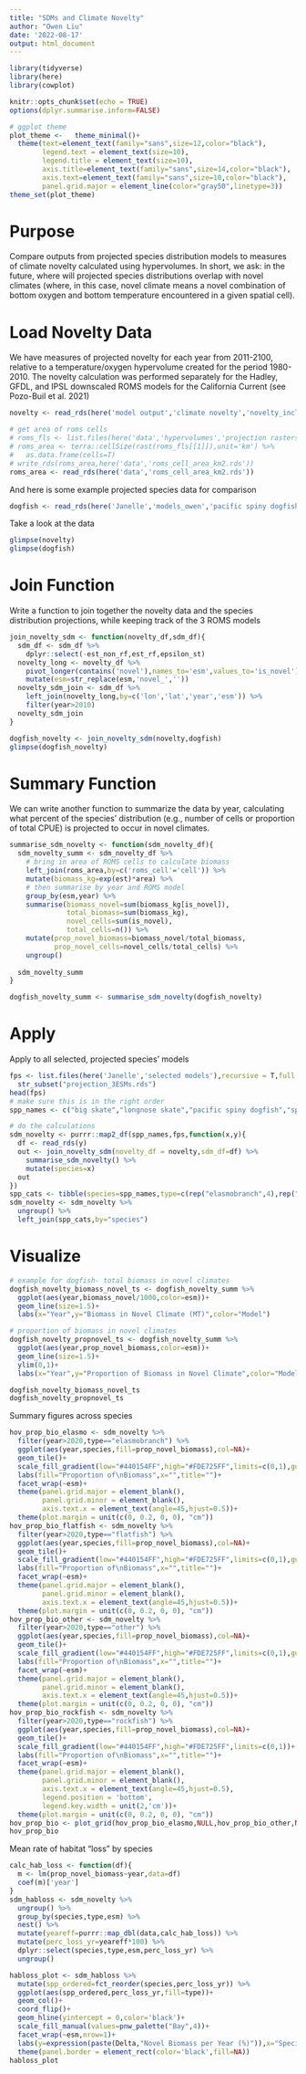 ```yaml
---
title: "SDMs and Climate Novelty"
author: "Owen Liu"
date: '2022-08-17'
output: html_document
---
```

```r
library(tidyverse)
library(here)
library(cowplot)

knitr::opts_chunk$set(echo = TRUE)
options(dplyr.summarise.inform=FALSE)
```

```r
# ggplot theme
plot_theme <-   theme_minimal()+
  theme(text=element_text(family="sans",size=12,color="black"),
        legend.text = element_text(size=10),
        legend.title = element_text(size=10),
        axis.title=element_text(family="sans",size=14,color="black"),
        axis.text=element_text(family="sans",size=10,color="black"),
        panel.grid.major = element_line(color="gray50",linetype=3))
theme_set(plot_theme)
```

# Purpose

Compare outputs from projected species distribution models to measures of climate novelty calculated using hypervolumes. In short, we ask: in the future, where will projected species distributions overlap with novel climates (where, in this case, novel climate means a novel combination of bottom oxygen and bottom temperature encountered in a given spatial cell).

# Load Novelty Data

We have measures of projected novelty for each year from 2011-2100, relative to a temperature/oxygen hypervolume created for the period 1980-2010. The novelty calculation was performed separately for the Hadley, GFDL, and IPSL downscaled ROMS models for the California Current (see Pozo-Buil et al. 2021)

```r
novelty <- read_rds(here('model output','climate novelty','novelty_inclusion_3esms.rds'))
```

```r
# get area of roms cells
# roms_fls <- list.files(here('data','hypervolumes','projection rasters'),full.names=T)
# roms_area <- terra::cellSize(rast(roms_fls[[1]]),unit='km') %>% 
#   as.data.frame(cells=T)
# write_rds(roms_area,here('data','roms_cell_area_km2.rds'))
roms_area <- read_rds(here('data','roms_cell_area_km2.rds'))
```

And here is some example projected species data for comparison

```r
dogfish <- read_rds(here('Janelle','models_owen','pacific spiny dogfish','projection_3ESMS.rds'))
```

Take a look at the data
```r
glimpse(novelty)
glimpse(dogfish)
```

# Join Function

Write a function to join together the novelty data and the species distribution projections, while keeping track of the 3 ROMS models

```r
join_novelty_sdm <- function(novelty_df,sdm_df){
  sdm_df <- sdm_df %>% 
    dplyr::select(-est_non_rf,est_rf,epsilon_st)
  novelty_long <- novelty_df %>% 
    pivot_longer(contains('novel'),names_to='esm',values_to='is_novel') %>% 
    mutate(esm=str_replace(esm,'novel_',''))
  novelty_sdm_join <- sdm_df %>% 
    left_join(novelty_long,by=c('lon','lat','year','esm')) %>% 
    filter(year>2010)
  novelty_sdm_join
}
```

```r
dogfish_novelty <- join_novelty_sdm(novelty,dogfish)
glimpse(dogfish_novelty)
```

# Summary Function

We can write another function to summarize the data by year, calculating what percent of the species' distribution (e.g., number of cells or proportion of total CPUE) is projected to occur in novel climates.

```r
summarise_sdm_novelty <- function(sdm_novelty_df){
  sdm_novelty_summ <- sdm_novelty_df %>% 
    # bring in area of ROMS cells to calculate biomass
    left_join(roms_area,by=c('roms_cell'='cell')) %>% 
    mutate(biomass_kg=exp(est)*area) %>% 
    # then summarise by year and ROMS model
    group_by(esm,year) %>% 
    summarise(biomass_novel=sum(biomass_kg[is_novel]),
              total_biomass=sum(biomass_kg),
              novel_cells=sum(is_novel),
              total_cells=n()) %>% 
    mutate(prop_novel_biomass=biomass_novel/total_biomass,
           prop_novel_cells=novel_cells/total_cells) %>% 
    ungroup()
  
  sdm_novelty_summ
}
```

```r
dogfish_novelty_summ <- summarise_sdm_novelty(dogfish_novelty)
```

# Apply

Apply to all selected, projected species' models

```r
fps <- list.files(here('Janelle','selected models'),recursive = T,full.names = T) %>% 
  str_subset("projection_3ESMs.rds")
head(fps)
# make sure this is in the right order
spp_names <- c("big skate","longnose skate","pacific spiny dogfish","spotted ratfish","arrowtooth flounder","curlfin sole","dover sole","english sole","pacific sanddab","petrale sole","rex sole","slender sole","lingcod","longspine thornyhead","pacific grendadier","sablefish","shortspine thornyhead","aurora rockfish","bocaccio","canary rockfish","chilipepper","darkblotched rockfish","greenstriped rockfish","pacific ocean perch","sharpchin rockfish","shortbelly rockfish","shortraker rockfish","splitnose rockfish","stripetail rockfish","widow rockfish","yelloweye rockfish","yellowtail rockfish")

# do the calculations
sdm_novelty <- purrr::map2_df(spp_names,fps,function(x,y){
  df <- read_rds(y)
  out <- join_novelty_sdm(novelty_df = novelty,sdm_df=df) %>% 
    summarise_sdm_novelty() %>% 
    mutate(species=x)
  out
})
spp_cats <- tibble(species=spp_names,type=c(rep("elasmobranch",4),rep("flatfish",8),rep("other",5),rep("rockfish",15)))
sdm_novelty <- sdm_novelty %>% 
  ungroup() %>% 
  left_join(spp_cats,by="species")
```

# Visualize

```r
# example for dogfish- total biomass in novel climates
dogfish_novelty_biomass_novel_ts <- dogfish_novelty_summ %>% 
  ggplot(aes(year,biomass_novel/1000,color=esm))+
  geom_line(size=1.5)+
  labs(x="Year",y="Biomass in Novel Climate (MT)",color="Model")

# proportion of biomass in novel climates
dogfish_novelty_propnovel_ts <- dogfish_novelty_summ %>% 
  ggplot(aes(year,prop_novel_biomass,color=esm))+
  geom_line(size=1.5)+
  ylim(0,1)+
  labs(x="Year",y="Proportion of Biomass in Novel Climate",color="Model")

dogfish_novelty_biomass_novel_ts
dogfish_novelty_propnovel_ts
```

Summary figures across species

```r
hov_prop_bio_elasmo <- sdm_novelty %>% 
  filter(year>2020,type=="elasmobranch") %>% 
  ggplot(aes(year,species,fill=prop_novel_biomass),col=NA)+
  geom_tile()+
  scale_fill_gradient(low="#440154FF",high="#FDE725FF",limits=c(0,1),guide="none")+
  labs(fill="Proportion of\nBiomass",x="",title="")+
  facet_wrap(~esm)+
  theme(panel.grid.major = element_blank(),
        panel.grid.minor = element_blank(),
        axis.text.x = element_text(angle=45,hjust=0.5))+
  theme(plot.margin = unit(c(0, 0.2, 0, 0), "cm"))
hov_prop_bio_flatfish <- sdm_novelty %>% 
  filter(year>2020,type=="flatfish") %>% 
  ggplot(aes(year,species,fill=prop_novel_biomass),col=NA)+
  geom_tile()+
  scale_fill_gradient(low="#440154FF",high="#FDE725FF",limits=c(0,1),guide="none")+
  labs(fill="Proportion of\nBiomass",x="",title="")+
  facet_wrap(~esm)+
  theme(panel.grid.major = element_blank(),
        panel.grid.minor = element_blank(),
        axis.text.x = element_text(angle=45,hjust=0.5))+
  theme(plot.margin = unit(c(0, 0.2, 0, 0), "cm"))
hov_prop_bio_other <- sdm_novelty %>% 
  filter(year>2020,type=="other") %>% 
  ggplot(aes(year,species,fill=prop_novel_biomass),col=NA)+
  geom_tile()+
  scale_fill_gradient(low="#440154FF",high="#FDE725FF",limits=c(0,1),guide="none")+
  labs(fill="Proportion of\nBiomass",x="",title="")+
  facet_wrap(~esm)+
  theme(panel.grid.major = element_blank(),
        panel.grid.minor = element_blank(),
        axis.text.x = element_text(angle=45,hjust=0.5))+
  theme(plot.margin = unit(c(0, 0.2, 0, 0), "cm"))
hov_prop_bio_rockfish <- sdm_novelty %>% 
  filter(year>2020,type=="rockfish") %>% 
  ggplot(aes(year,species,fill=prop_novel_biomass),col=NA)+
  geom_tile()+
  scale_fill_gradient(low="#440154FF",high="#FDE725FF",limits=c(0,1))+
  labs(fill="Proportion of\nBiomass",x="",title="")+
  facet_wrap(~esm)+
  theme(panel.grid.major = element_blank(),
        panel.grid.minor = element_blank(),
        axis.text.x = element_text(angle=45,hjust=0.5),
        legend.position = 'bottom',
        legend.key.width = unit(2,'cm'))+
  theme(plot.margin = unit(c(0, 0.2, 0, 0), "cm"))
hov_prop_bio <- plot_grid(hov_prop_bio_elasmo,NULL,hov_prop_bio_other,NULL,hov_prop_bio_flatfish,NULL,hov_prop_bio_rockfish,nrow=7,rel_heights = c(4,-1,5,-1,8,-1,14))
hov_prop_bio
```

Mean rate of habitat "loss" by species

```r
calc_hab_loss <- function(df){
  m <- lm(prop_novel_biomass~year,data=df)
  coef(m)['year']
}
sdm_habloss <- sdm_novelty %>% 
  ungroup() %>% 
  group_by(species,type,esm) %>% 
  nest() %>% 
  mutate(yeareff=purrr::map_dbl(data,calc_hab_loss)) %>% 
  mutate(perc_loss_yr=yeareff*100) %>% 
  dplyr::select(species,type,esm,perc_loss_yr) %>% 
  ungroup()
```

```r
habloss_plot <- sdm_habloss %>% 
  mutate(spp_ordered=fct_reorder(species,perc_loss_yr)) %>% 
  ggplot(aes(spp_ordered,perc_loss_yr,fill=type))+
  geom_col()+
  coord_flip()+
  geom_hline(yintercept = 0,color='black')+
  scale_fill_manual(values=pnw_palette("Bay",4))+
  facet_wrap(~esm,nrow=1)+
  labs(y=expression(paste(Delta,"Novel Biomass per Year (%)")),x="Species",fill="Group")+
  theme(panel.border = element_rect(color='black',fill=NA))
habloss_plot
```


